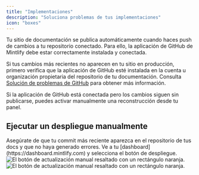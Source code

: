 ```yaml
---
title: "Implementaciones"
description: "Soluciona problemas de tus implementaciones"
icon: "boxes"
---
```


Tu sitio de documentación se publica automáticamente cuando haces push de cambios a tu repositorio conectado. Para ello, la aplicación de GitHub de Mintlify debe estar correctamente instalada y conectada.

Si tus cambios más recientes no aparecen en tu sitio en producción, primero verifica que la aplicación de GitHub esté instalada en la cuenta u organización propietaria del repositorio de tu documentación. Consulta [Solución de problemas de GitHub](/es/settings/github#troubleshooting) para obtener más información.

Si la aplicación de GitHub está conectada pero los cambios siguen sin publicarse, puedes activar manualmente una reconstrucción desde tu panel.

## Ejecutar un despliegue manualmente

<Steps>
  <Step title="Verifica que tu último commit se haya aplicado correctamente.">
    Asegúrate de que tu commit más reciente aparezca en el repositorio de tus docs y que no haya generado errores.
  </Step>
  <Step title="Ejecuta un despliegue manualmente.">
    Ve a tu [dashboard](https://dashboard.mintlify.com) y selecciona el botón de despliegue.
  <Frame>
    <img src="/images/deployments/manual-update-light.png" alt="El botón de actualización manual resaltado con un rectángulo naranja." className="block dark:hidden" />
    <img src="/images/deployments/manual-update-dark.png" alt="El botón de actualización manual resaltado con un rectángulo naranja." className="hidden dark:block" />
  </Frame>
  </Step>
</Steps>
